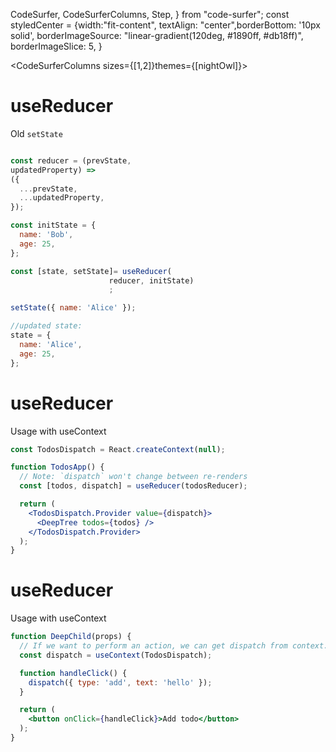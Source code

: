   CodeSurfer,
  CodeSurferColumns,
  Step,
} from "code-surfer";
const styledCenter = {width:"fit-content", textAlign: "center",borderBottom: '10px solid',
borderImageSource: "linear-gradient(120deg, #1890ff, #db18ff)",
  borderImageSlice: 5,
}



<CodeSurferColumns sizes={[1,2]}themes={[nightOwl]}>
<Step>
<div style={styledCenter}>
<h1>useReducer</h1>
<p>Old <code>setState</code></p>
</div>

```jsx

const reducer = (prevState, 
updatedProperty) => 
({
  ...prevState,
  ...updatedProperty,
});

const initState = {
  name: 'Bob',
  age: 25,
};

const [state, setState]= useReducer(
                      reducer, initState)
                      ;

setState({ name: 'Alice' });

//updated state:
state = {
  name: 'Alice',
  age: 25,
};
```
</Step>
<Step>
<div style={styledCenter}>
<h1>useReducer</h1>
<p>Usage with useContext</p>
</div>

```jsx
const TodosDispatch = React.createContext(null);

function TodosApp() {
  // Note: `dispatch` won't change between re-renders
  const [todos, dispatch] = useReducer(todosReducer);

  return (
    <TodosDispatch.Provider value={dispatch}>
      <DeepTree todos={todos} />
    </TodosDispatch.Provider>
  );
}
```

</Step>
<Step>
<div style={styledCenter}>
<h1>useReducer</h1>
<p>Usage with useContext</p>
</div>



```jsx 2,3
function DeepChild(props) {
  // If we want to perform an action, we can get dispatch from context.
  const dispatch = useContext(TodosDispatch);

  function handleClick() {
    dispatch({ type: 'add', text: 'hello' });
  }

  return (
    <button onClick={handleClick}>Add todo</button>
  );
}
```
</Step>

</CodeSurferColumns>

